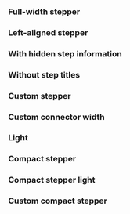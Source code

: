
<Meta of={IcStepperStories} />

<Description markdown={readme} />

<Description markdown={Step} />

### Full-width stepper

<Canvas>
  <Story of={IcStepperStories.FullWidthStepper} />
</Canvas>

### Left-aligned stepper

<Canvas>
  <Story of={IcStepperStories.LeftAlignedStepper} />
</Canvas>

### With hidden step information

<Canvas>
  <Story of={IcStepperStories.WithHiddenStepInformation} />
</Canvas>

### Without step titles

<Canvas>
  <Story of={IcStepperStories.WithoutStepTitles} />
</Canvas>

### Custom stepper

<Canvas>
  <Story of={IcStepperStories.CustomStepper} />
</Canvas>

### Custom connector width

<Canvas>
  <Story of={IcStepperStories.CustomConnectorWidth} />
</Canvas>

### Light

<Canvas>
  <Story of={IcStepperStories.Light} />
</Canvas>

### Compact stepper

<Canvas>
  <Story of={IcStepperStories.CompactStepper} />
</Canvas>

### Compact stepper light

<Canvas>
  <Story of={IcStepperStories.CompactStepperLight} />
</Canvas>

### Custom compact stepper

<Canvas>
  <Story of={IcStepperStories.CustomCompactStepper} />
</Canvas>
